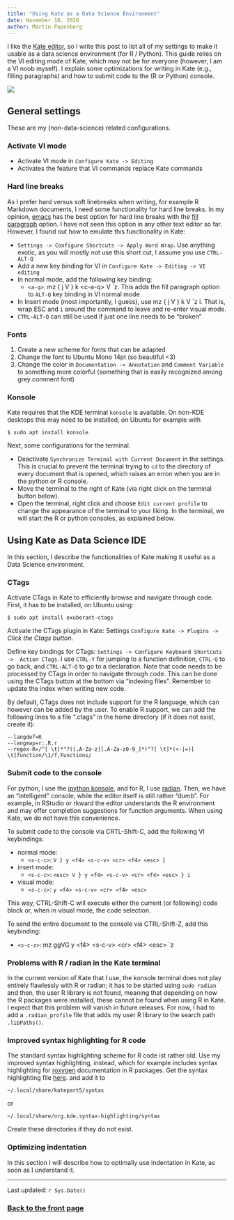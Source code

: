 ```yaml
---
title: "Using Kate as a Data Science Environment"
date: November 18, 2020
author: Martin Papenberg
---
```


I like the [Kate editor](https://kate-editor.org/), so I write this post to list 
all of my settings to make it usable as a data science environment (for R / 
Python). This guide relies on the VI editing mode of Kate, which may not be for 
everyone (however, I am a VI noob myself). I explain some optimizations for 
writing in Kate (e.g., filling paragraphs) and how to submit code to the (R or 
Python) console. 

![](../img/screen_kate.jpg)

## General settings

These are my (non-data-science) related configurations. 

### Activate VI mode

- Activate VI mode in `Configure Kate -> Editing`
- Activates the feature that VI commands replace Kate commands

### Hard line breaks  

As I prefer hard versus soft linebreaks when writing, for example R Markdown 
documents, I need some functionality for hard line breaks. In my opinion, 
[emacs](https://www.gnu.org/software/emacs/) has the best option for hard line 
breaks with the [fill paragraph](https://www.emacswiki.org/emacs/FillParagraph) 
option. I have not seen this option in any other text editor so far. However, I 
found out how to emulate this functionality in Kate: 

- `Settings -> Configure Shortcuts -> Apply Word Wrap`. Use anything exotic, as 
you will mostly not use this short cut, I assume you use `CTRL-ALT-Q` 
- Add a new key binding for VI in `Configure Kate -> Editing -> VI editing` 
- In normal mode, add the following key binding: 
  * `<a-q>`: mz { j V } k \<c-a-q\> V \`z. This adds the fill paragraph 
option to `ALT-Q` key binding in VI normal mode
- In Insert mode (most importantly, I guess), use <esc> mz { j V } k <c-a-q> V 
\`z i. That is, wrap ESC and `i` around the command to leave and re-enter visual 
mode.
- `CTRL-ALT-Q` can still be used if just one line needs to be "broken"

### Fonts

1. Create a new scheme for fonts that can be adapted 
2. Change the font to Ubuntu Mono 14pt (so beautiful <3) 
3. Change the color in `Documentation -> Annotation` and `Comment Variable` 
to something more colorful (something that is easily recognized among 
grey comment font) 

### Konsole

Kate requires that the KDE terminal `konsole` is available. On non-KDE desktops 
this may need to be installed, on Ubuntu for example with 

```
$ sudo apt install konsole
```

Next, some configurations for the terminal. 

- Deactivate `Synchronize Terminal with Current Document` in the settings. This 
is crucial to prevent the terminal trying to `cd` to the directory of every 
document that is opened, which raises an erron when you are in the python or R 
console. 
- Move the terminal to the right of Kate (via right click on the terminal button below).
- Open the terminal, right click and choose `Edit current profile` to change the 
appearance of the terminal to your liking. In the terminal, we will start the R 
or python consoles, as explained below.

## Using Kate as Data Science IDE

In this section, I describe the functionalities of Kate making it useful as a 
Data Science environment.

### CTags

Activate CTags in Kate to efficiently browse and navigate through code. First, 
it has to be installed, on Ubuntu using:

```
$ sudo apt install exuberant-ctags
```

Activate the CTags plugin in Kate: Settings `Configure Kate -> Plugins ->` 
*Click the Ctags button*. 

Define key bindings for CTags: `Settings -> Configure Keyboard Shortcuts -> 
Action CTags`. I use `CTRL-Y` for jumping to a function definition, `CTRL-Q` to 
go back, and `CTRL-ALT-Q` to go to a declaration. Note that code needs to be 
processed by CTags in order to navigate through code. This can be done using the 
CTags button at the bottom via "indexing files". Remember to update the index 
when writing new code. 

By default, CTags does not include support for the R language, which can however 
can be added by the user. To enable R support, we can add the following lines to 
a file ".ctags" in the home directory (if it does not exist, create it):

```
--langdef=R
--langmap=r:.R.r
--regex-R=/^[ \t]*"?([.A-Za-z][.A-Za-z0-9_]*)"?[ \t]*(<-|=)[ \t]function/\1/f,Functions/
```

### Submit code to the console

For python, I use the [ipython konsole](https://ipython.org/), and for R, I use 
[radian](https://github.com/randy3k/radian). Then, we have an "intelligent" 
console, while the editor itself is still rather "dumb". For example, in RStudio 
or rkward the editor understands the R environment and may offer completion 
suggestions for function arguments. When using Kate, we do not have this 
convenience.

To submit code to the console via CRTL-Shift-C, add the following VI 
keybindings:

- normal mode:
  * `<s-c-c>`: `V } y <f4> <s-c-v> <cr> <f4> <esc> }`
- insert mode:
  * `<s-c-c>`: `<esc> V } y <f4> <s-c-v> <cr> <f4> <esc> } i`
- visual mode:
  * `<s-c-c>`: `y <f4> <s-c-v> <cr> <f4> <esc>`

This way, CTRL-Shift-C will execute either the current (or following) code block 
or, when in visual mode, the code selection.

To send the entire document to the console via CTRL-Shift-Z, add this 
keybinding: 

- `<s-c-z>`: mz ggVG y \<f4\> \<s-c-v\> \<cr\> \<f4\> \<esc\> \`z
  
### Problems with R / radian in the Kate terminal

In the current version of Kate that I use, the konsole terminal does not play 
entirely flawlessly with R or radian; it has to be started using `sudo radian` 
and then, the user R library is not found, meaning that depending on how the R 
packages were installed, these cannot be found when using R in Kate. I expect 
that this problem will vanish in future releases. For now, I had to add a 
`.radian_profile` file that adds my user R library to the search path 
`.libPaths()`.

### Improved syntax highlighting for R code

The standard syntax highlighting scheme for R code ist rather old. Use my 
improved syntax highlighting, instead, which for example includes syntax 
highlighting for [roxygen](https://roxygen2.r-lib.org/) documentation in R 
packages. Get the syntax highlighting file 
[here](https://invent.kde.org/mpapenberg/syntax-highlighting/-/raw/master/data/syntax/r.xml). and add it to 

```
~/.local/share/katepart5/syntax
```

or 

```
~/.local/share/org.kde.syntax-highlighting/syntax
```

Create these directories if they do not exist.

### Optimizing indentation

In this section I will describe how to optimally use indentation in Kate, as 
soon as I understand it.

---

Last updated: `r Sys.Date()`

### <a href="index.html">Back to the front page</a>

&nbsp;
